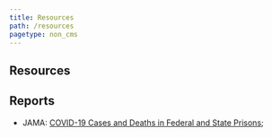 ```yaml
---
title: Resources
path: /resources
pagetype: non_cms 
---
```



## Resources

<ResourceList />

## Reports

* JAMA: [COVID-19 Cases and Deaths in Federal and State Prisons](https://jamanetwork.com/journals/jama/fullarticle/2768249);